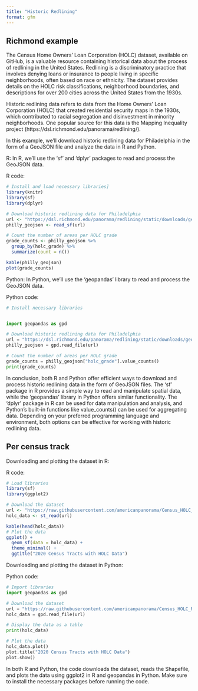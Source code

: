 ```yaml
---
title: "Historic Redlining"
format: gfm
---
```


## Richmond example
The Census Home Owners' Loan Corporation (HOLC) dataset, available on GitHub, is a valuable resource containing historical data about the process of redlining in the United States. Redlining is a discriminatory practice that involves denying loans or insurance to people living in specific neighborhoods, often based on race or ethnicity. The dataset provides details on the HOLC risk classifications, neighborhood boundaries, and descriptions for over 200 cities across the United States from the 1930s.
 
Historic redlining data refers to data from the Home Owners' Loan Corporation (HOLC) that created residential security maps in the 1930s, which contributed to racial segregation and disinvestment in minority neighborhoods. One popular source for this data is the Mapping Inequality project (https://dsl.richmond.edu/panorama/redlining/).

In this example, we'll download historic redlining data for Philadelphia in the form of a GeoJSON file and analyze the data in R and Python.

R:
In R, we'll use the 'sf' and 'dplyr' packages to read and process the GeoJSON data.

R code:

```r
# Install and load necessary libraries]
library(knitr)
library(sf)
library(dplyr)

# Download historic redlining data for Philadelphia
url <- "https://dsl.richmond.edu/panorama/redlining/static/downloads/geojson/PAPhiladelphia1937.geojson"
philly_geojson <- read_sf(url)

# Count the number of areas per HOLC grade
grade_counts <- philly_geojson %>%
  group_by(holc_grade) %>%
  summarize(count = n())

kable(philly_geojson)
plot(grade_counts)
```


Python:
In Python, we'll use the 'geopandas' library to read and process the GeoJSON data.

Python code:

```python
# Install necessary libraries


import geopandas as gpd

# Download historic redlining data for Philadelphia
url = "https://dsl.richmond.edu/panorama/redlining/static/downloads/geojson/PAPhiladelphia1937.geojson"
philly_geojson = gpd.read_file(url)

# Count the number of areas per HOLC grade
grade_counts = philly_geojson["holc_grade"].value_counts()
print(grade_counts)
```


In conclusion, both R and Python offer efficient ways to download and process historic redlining data in the form of GeoJSON files. The 'sf' package in R provides a simple way to read and manipulate spatial data, while the 'geopandas' library in Python offers similar functionality. The 'dplyr' package in R can be used for data manipulation and analysis, and Python's built-in functions like value_counts() can be used for aggregating data. Depending on your preferred programming language and environment, both options can be effective for working with historic redlining data.

## Per census track

Downloading and plotting the dataset in R:

R code:

```r

# Load libraries
library(sf)
library(ggplot2)

# Download the dataset
url <- "https://raw.githubusercontent.com/americanpanorama/Census_HOLC_Research/main/2020_Census_Tracts/Tracts_2020_HOLC.geojson"
holc_data <- st_read(url)

kable(head(holc_data))
# Plot the data
ggplot() +
  geom_sf(data = holc_data) +
  theme_minimal() +
  ggtitle("2020 Census Tracts with HOLC Data")
```


Downloading and plotting the dataset in Python:

Python code:

```python
# Import libraries
import geopandas as gpd

# Download the dataset
url = "https://raw.githubusercontent.com/americanpanorama/Census_HOLC_Research/main/2020_Census_Tracts/Tracts_2020_HOLC.geojson"
holc_data = gpd.read_file(url)

# Display the data as a table
print(holc_data)

# Plot the data
holc_data.plot()
plot.title("2020 Census Tracts with HOLC Data")
plot.show()

```


In both R and Python, the code downloads the dataset, reads the Shapefile, and plots the data using ggplot2 in R and geopandas in Python. Make sure to install the necessary packages before running the code.